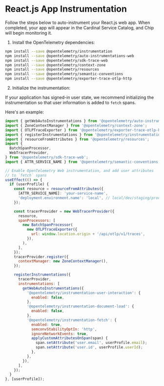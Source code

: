 # React.js App Instrumentation

Follow the steps below to auto-instrument your React.js web app. When completed, your app will appear in the Cardinal Service Catalog, and Chip will begin monitoring it.

1. Install the OpenTelemetry dependencies:

```sh copy
npm install --save @opentelemetry/instrumentation
npm install --save @opentelemetry/auto-instrumentations-web
npm install --save @opentelemetry/sdk-trace-web
npm install --save @opentelemetry/context-zone
npm install --save @opentelemetry/resources
npm install --save @opentelemetry/semantic-conventions
npm install --save @opentelemetry/exporter-trace-otlp-http
```

2. Initialize the instrumentation:

If your application has signed-in user state, we recommend initializing the instrumentation so that user information is added to `fetch` spans.

Here's an example:

```js copy
import { getWebAutoInstrumentations } from '@opentelemetry/auto-instrumentations-web';
import { ZoneContextManager } from '@opentelemetry/context-zone';
import { OTLPTraceExporter } from '@opentelemetry/exporter-trace-otlp-http';
import { registerInstrumentations } from '@opentelemetry/instrumentation';
import { resourceFromAttributes } from '@opentelemetry/resources';
import {
  BatchSpanProcessor,
  WebTracerProvider,
} from '@opentelemetry/sdk-trace-web';
import { ATTR_SERVICE_NAME } from '@opentelemetry/semantic-conventions';

// Enable OpenTelemetry Web instrumentation, and add user attributes 
// to `fetch` spans
useEffect(() => {
  if (userProfile) {
    const resource = resourceFromAttributes({
      [ATTR_SERVICE_NAME]: 'your-service-name',
      'deployment.environment.name': 'local', // local/dev/staging/prod
    });

    const tracerProvider = new WebTracerProvider({
      resource,
      spanProcessors: [
        new BatchSpanProcessor(
          new OTLPTraceExporter({
            url: window.location.origin + '/api/otlp/v1/traces',
          }),
        ),
      ],
    });
    tracerProvider.register({
      contextManager: new ZoneContextManager(),
    });

    registerInstrumentations({
      tracerProvider,
      instrumentations: [
        getWebAutoInstrumentations({
          '@opentelemetry/instrumentation-user-interaction': {
            enabled: false,
          },
          '@opentelemetry/instrumentation-document-load': {
            enabled: false,
          },
          '@opentelemetry/instrumentation-fetch': {
            enabled: true,
            semconvStabilityOptIn: 'http',
            ignoreNetworkEvents: true,
            applyCustomAttributesOnSpan(span) {
              span.setAttribute('user.email', userProfile.email);
              span.setAttribute('user.id', userProfile.userId);
            },
          },
        }),
      ],
    });
  }
}, [userProfile]);
```